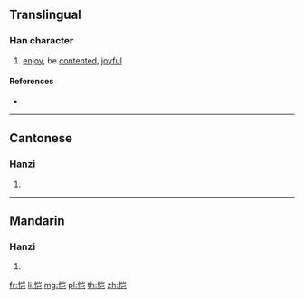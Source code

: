 {{also|愷}}
==Translingual==

===Han character===
{{Han char|rn=61|rad=心|as=06|sn=9|four=|canj=PUSU|ids=⿰忄岂}}

# [[enjoy]], be [[contented]], [[joyful]]

====References====
* {{Han ref|kx=0386.161|hdz=42296.030|uh=607A|ud=24698}}

----

==Cantonese==

===Hanzi===
{{yue-hanzi|jyut=[[hoi2]]|y=hoi2|tra=愷}}

# {{defn|lang=yue|sort=心06}}

----

==Mandarin==

===Hanzi===
{{cmn-hanzi|tra=愷|pin=[[kǎi]] ([[kai3]])|wg=k'ai<sup>3</sup>}}

# {{defn|lang=cmn|sort=心06}}

[[fr:恺]]
[[li:恺]]
[[mg:恺]]
[[pl:恺]]
[[th:恺]]
[[zh:恺]]